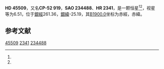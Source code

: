 {{Starbox begin
| name = HD 45509
}}
{{Starbox observe
| epoch = [[J2000.0|J2000.0]]
| constell = {{星座名待查}}<ref name=SIMBAD>{{cite web
 | url=http://simbad.u-strasbg.fr/simbad/sim-id?Ident=HR+2341
 | title =Pulsating variable Star
 | publisher=Centre de Données astronomiques de Strasbourg
 | work=SIMBAD
 | accessdate=2012-07-13}}</ref><ref name=DATA>{{cite web
 | url=http://vizier.u-strasbg.fr/viz-bin/VizieR-5?-out.add=.&-source=5050&-corr=PK=HR&-out.max=9999&HR=2341
 | title=VizieR Detailed Page
 | accessdate=2012-07-13
 | archive-date=2016-03-05
 | archive-url=https://web.archive.org/web/20160305051503/http://vizier.u-strasbg.fr/viz-bin/VizieR-5?-out.add=.&-source=5050&-corr=PK=HR&-out.max=9999&HR=2341
 | dead-url=no
 }}</ref>
| 星官 = 
| ra = {{RA|6|24|48.2}}<ref name=SIMBAD /><ref name=DATA />
| dec = {{DEC|-52|48|23}}<ref name=SIMBAD /><ref name=DATA />
| appmag_v = 6.51<ref name=SIMBAD /><ref name=DATA />
}}
{{Starbox character
| class = K5-M0III<ref name=SIMBAD /><ref name=DATA />
| b-v = 1.7<ref name=SIMBAD /><ref name=DATA />
| u-b = <ref name=SIMBAD /><ref name=DATA />
| r-i = <ref name=SIMBAD /><ref name=DATA />
| variable = 
}}
{{Starbox astrometry
| radial_v = 
| prop_mo_ra = 36
| parallax = 
| p_error = 
}}
{{Starbox catalog
| names =CP-52 919，[[SAO星表|SAO]] 234488，[[HD星表|HD]] 45509，[[HR星表|HR]] 2341}}
{{Starbox reference |Simbad=HR+2341}}
{{Starbox end}}

'''HD 45509'''，又名'''CP-52 919'''，'''SAO 234488'''、'''HR 2341'''，是一颗恒星<ref name=SIMBAD /><ref name=DATA />，视星等为6.51，位于[[銀道座標系|銀經]]261.36，[[銀道座標系|銀緯]]-25.19，其[[B1900.0|B1900.0]]坐标为赤經{{RA|6|22|35.9}}，赤緯{{DEC|-52|-25.19|57}}。

== 参考文献 ==
{{reflist}}

{{star-stub}}

[[Category:HD和HDE天體|45509]]
[[Category:HR天體|2341]]
[[Category:SAO天體|234488]]